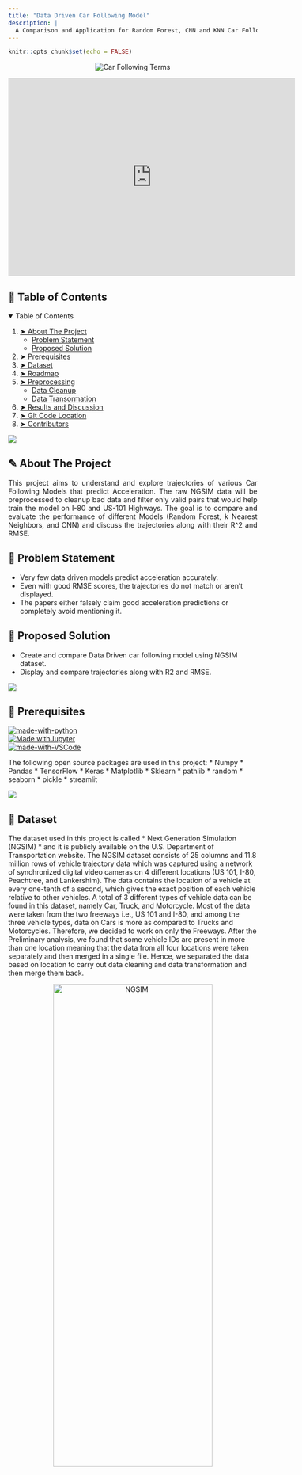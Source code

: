 ```yaml
---
title: "Data Driven Car Following Model"
description: |
  A Comparison and Application for Random Forest, CNN and KNN Car Following models to predict Acceleration and calculate Subject Vehicle Trajectory
---
```


```r
knitr::opts_chunk$set(echo = FALSE)
```


<p align="center"> 
  <img src="images/Car Following Terms.png" alt="Car Following Terms"> 
</p>

<p align="center"> 

<iframe width="580" height="400" src="https://www.youtube.com/embed/KBP_Uz4L9xg" title="YouTube video player" frameborder="0" allow="accelerometer; autoplay; clipboard-write; encrypted-media; gyroscope; picture-in-picture" allowfullscreen></iframe>

</p>


<!-- TABLE OF CONTENTS -->
<h2 id="table-of-contents"> &#x1F4D8; Table of Contents</h2>

<details open="open">
  <summary>Table of Contents</summary>
  <ol>
    <li>
      <a href="#about-the-project"> ➤ About The Project</a>
      <ul>
        <li><a href="#Problem-statement">Problem Statement</a></li>
        <li><a href="#Proposed-Solution">Proposed Solution</a></li>
      </ul>
    </li>
    <li><a href="#prerequisites"> ➤ Prerequisites</a></li>
    <li><a href="#dataset"> ➤ Dataset</a></li>
    <li><a href="#roadmap"> ➤ Roadmap</a></li>
    <li>
      <a href="#preprocessing"> ➤ Preprocessing</a>
      <ul>
        <li><a href="#Data-Cleanup">Data Cleanup</a></li>
        <li><a href="#Data-Transormation">Data Transormation</a></li>
      </ul>
    </li>
    <li><a href="#results-and-discussion"> ➤ Results and Discussion</a></li>
    <li><a href="#gitcode"> ➤ Git Code Location</a></li>
    <li><a href="#contributors"> ➤ Contributors</a></li>
    
  </ol>
</details>

![](https://raw.githubusercontent.com/andreasbm/readme/master/assets/lines/rainbow.png)

<!-- ABOUT THE PROJECT -->
<h2 id="about-the-project"> &#x270E; About The Project</h2>

<p align="justify"> 
  This project aims to understand and explore trajectories of various Car Following Models that predict Acceleration. The raw NGSIM data will be preprocessed to cleanup bad data and filter only valid pairs that would help train the model on I-80 and US-101 Highways. 
  The goal is to compare and evaluate the performance of different Models (Random Forest, k Nearest Neighbors, and CNN) and discuss the trajectories along with their R^2 and RMSE.
</p>
<!-- PRE-PROCESSED DATA -->
<h2 id="Problem-statement"> 💠 Problem Statement</h2>

<p align="justify"> 

* Very few data driven models predict acceleration accurately. 
*  Even with good RMSE scores, the trajectories do not match or aren’t displayed.
* The papers either falsely claim good acceleration predictions or completely avoid mentioning it.

</p>
<!-- PRE-PROCESSED DATA -->
<h2 id="Proposed-Solution"> 💠 Proposed Solution</h2>

<p align="justify"> 

 - Create and compare Data Driven car following model using NGSIM dataset.
 - Display and compare trajectories along with R2 and RMSE.

</p>


![](https://raw.githubusercontent.com/andreasbm/readme/master/assets/lines/rainbow.png)

<!-- PREREQUISITES -->
<h2 id="prerequisites"> &#127860; Prerequisites</h2>

[![made-with-python](https://img.shields.io/badge/Made%20with-Python-1f425f.svg)](https://www.python.org/) <br>
[![Made withJupyter](https://img.shields.io/badge/Made%20for-Jupyter-orange?style=for-the-badge&logo=Jupyter)](https://jupyter.org/try) <br>
[![made-with-VSCode](https://img.shields.io/badge/Made%20with-VSCode-1f425f.svg)](https://code.visualstudio.com/) <br>

<!--This project is written in Python programming language. <br>-->
The following open source packages are used in this project:
* Numpy
* Pandas
* TensorFlow
* Keras
* Matplotlib
* Sklearn
* pathlib
* random
* seaborn
* pickle
* streamlit

![](https://raw.githubusercontent.com/andreasbm/readme/master/assets/lines/rainbow.png)

<!-- DATASET -->
<h2 id="dataset"> &#128190; Dataset</h2>
<p> 
  The dataset used in this project is called * Next Generation Simulation (NGSIM) * and it is publicly available on the U.S. Department of Transportation website. The NGSIM dataset consists of 25 columns and 11.8 million rows of vehicle trajectory data which was captured using a network of synchronized digital video cameras on 4 different locations (US 101, I-80, Peachtree, and Lankershim). The data contains the location of a vehicle at every one-tenth of a second, which gives the exact position of each vehicle relative to other vehicles. 
  A total of 3 different types of vehicle data can be found in this dataset, namely Car, Truck, and Motorcycle. Most of the data were taken from the two freeways i.e., US 101 and I-80, and among the three vehicle types, data on Cars is more as compared to Trucks and Motorcycles. Therefore, we decided to work on only the Freeways. After the Preliminary analysis, we found that some vehicle IDs are present in more than one location meaning that the data from all four locations were taken separately and then merged in a single file. Hence, we separated the data based on location to carry out data cleaning and data transformation and then merge them back. 

<p align="center">
  <img src="images/NGSIM.png" alt="NGSIM" display="inline-block" width="80%" height="50%">
</p>

<p align="center">
  <img src="images/highways.png" alt="highways" display="inline-block" width="80%" height="70%">
</p>

 _The NGSIM dataset is publicly available. Please refer to the [Link](https://www.opendatanetwork.com/dataset/data.transportation.gov/8ect-6jqj)_ 

</p>

![](https://raw.githubusercontent.com/andreasbm/readme/master/assets/lines/rainbow.png)

<!-- ROADMAP -->
<h2 id="roadmap"> &#9945; Roadmap</h2>

<p align="justify"> 
  We trained three models namely k-Nearest Neighbors, Random Forest, and CNN to predict Acceleration for Subject Vehicle and find rest of the trajectory.
  The goals of this project include the following:
<ol>
  <li>
    <p align="justify"> 
      Clean and Transform the NGSIM Data 
    </p>
  </li>
  <li>
    <p align="justify"> 
      Train Random Forest, KNN and CNN on same Train Data. 
    </p>
  </li>
  <li>
    <p align="justify"> 
      Compare R2 and RMSE for the models. 
    </p>
  </li>
  <li>
    <p align="justify"> 
      Validate Vehicle Trajectories and compare with R2 and RMSE outcomes.
    </p>
  </li>
</ol>
</p>

![](https://raw.githubusercontent.com/andreasbm/readme/master/assets/lines/rainbow.png)

<!-- PREPROCESSING -->
<h2 id="preprocessing"> &#128296; Preprocessing</h2>

<p align="justify"> 
  The NGSIM (Next Generation Simulation) dataset includes vehicle trajectory details along with the information of Lead and Following vehicle IDs. Even though the dataset has been processed by the Transportation department there are quite a few instances of Bad Data and vehicle trajectories which wont help in training for a good Car following model. Thus, we have preprocessed the data as per below:
  

![](https://raw.githubusercontent.com/andreasbm/readme/master/assets/lines/rainbow.png)

<!-- PRE-PROCESSED DATA -->
<h2 id="Data-Cleanup"> 💠 Data-Cleanup</h2>

<p align="justify"> 
  Below are the cleanup tasks that have been performed:

   - Remove all Vehicles which have bad Vehicle Length and Type. i.e. same vehicle having two vehicle Types in different pair information.
   - Remove first 5 seconds for a Pair when Lead Vehicle is overtaking. Last 5 from the pair which the vehicle is leaving(same vehicle was Subject in that scneario).
   - Remove Lane 4 and above as they are shoulders/ramps and exits. 
   - Remove trajectories which are less than 30 seconds. 
   - Remove vehicles with Time headway greater than 10 seconds. 
</p>

<p align="center">
  <img src="images/cleanup.png" alt="cleanup" display="inline-block" width="80%" height="100%">
</p>


![](https://raw.githubusercontent.com/andreasbm/readme/master/assets/lines/rainbow.png)


<h2 id="Data-Transormation"> &#128310; Data Transformation</h2>

<p align="justify"> 
  Below are the transformation steps that have been followed:

   - Map Subject and Lead Vehicle information to have them on the same row. 
   - Convert the Feet information to Metric Metres.
   - Convert the Front - Front Space and Time Headway details to Lead Vehicle Rear Bumper to Subject Vehicle Front Bumper. 
   - Create per pair timing. 
</p>
<p align="center">
  <img src="images/Transformation.png" alt="Transformation" display="inline-block" width="80%" height="100%">
</p>


![](https://raw.githubusercontent.com/andreasbm/readme/master/assets/lines/rainbow.png)

<!-- RESULTS AND DISCUSSION -->
<h2 id="results-and-discussion"> &#128269; Results and Discussion</h2>

<p align="justify">
  The overall accuracy score of personal and impersonal models are shown in the following tables. Some of the results we observed are similar to the results obtained by Weiss et.al and they are discussed below: <br>
</p>
<p align="justify">
<ul>
  <li>
    Random Forest with 150 Regressors had the best Trajectory.<br>
  </li>
  <li>
    KNN has the best results at hand with limited resources i.e. Local Machine.
  </li>
  <li>
    CNN has best R2 and RMSE but bad trajectories and missed prediction scales.
  </li>
  <li>
    All three models are able to meet the trajectory oscillations.
  </li>
</ul>
</p>

<p align="center">
  <img src="images/Model Stats.png" alt="Stats and Model Details" width="75%" height="75%">
</p>

![](https://raw.githubusercontent.com/andreasbm/readme/master/assets/lines/rainbow.png)

<h2 id="gitcode"> 🚗 Code </h2>
<p>
  https://github.com/VineetDhamija/DataDrivenCarFollowing
</p>

![](https://raw.githubusercontent.com/andreasbm/readme/master/assets/lines/rainbow.png)

<!-- CONTRIBUTORS -->
<h2 id="contributors"> &#128220; Contributors</h2>

<p>
  &#127891; <i>All participants in this project are Student of Post Graduate Diploma in <a href="https://www.stclaircollege.ca/programs/data-analytics-business">Data Analytics for Business</a> <b>@</b> <a href="https://www.stclaircollege.ca/">St Clair College</a></i> <br> <br>
   
  &#128102; <b>Vineet Dhamija</b> <br>
  &nbsp;&nbsp;&nbsp;&nbsp;&nbsp; Email: <a>VD17@myscc.ca</a> <br>
  &nbsp;&nbsp;&nbsp;&nbsp;&nbsp; GitHub: 
  <a href="https://github.com/VineetDhamija">@VineetDhamija</a> <br>

  &#128102; <b>Neel Chaudhari</b> <br>
  &nbsp;&nbsp;&nbsp;&nbsp;&nbsp; Email: <a>NC57@myscc.ca</a> <br>
  &nbsp;&nbsp;&nbsp;&nbsp;&nbsp; GitHub: 
  <a href="https://github.com/neelschaudhari000">@neelschaudhari000</a> <br>

  &#128102; <b>Rakesh Singh</b> <br>
  &nbsp;&nbsp;&nbsp;&nbsp;&nbsp; Email: <a>rs334@myscc.ca</a> <br>
  &nbsp;&nbsp;&nbsp;&nbsp;&nbsp; GitHub: 
  <a href="https://github.com/rakesh894">@rakesh894</a> <br>
  
  &#128102; <b>Umair Durrani</b> <br>
  &nbsp;&nbsp;&nbsp;&nbsp;&nbsp; Email: <a>UDURRANI@stclaircollege.ca</a> <br>
  &nbsp;&nbsp;&nbsp;&nbsp;&nbsp; GitHub: 
  <a href="https://github.com/durraniu">@durraniu</a> <br>
  
</p>

<br>
✤ <i>This was the final project for the course DAB402- Capstone (Summer 2022), at <a href="https://www.stclaircollege.ca/">St Clair College</a><i>